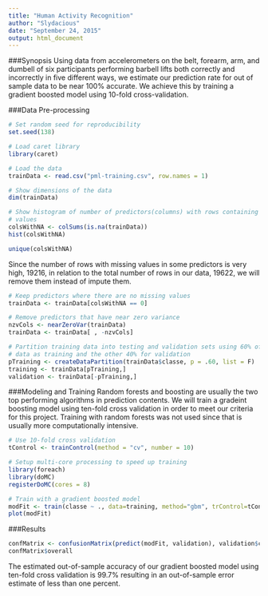 ```yaml
---
title: "Human Activity Recognition"
author: "Slydacious"
date: "September 24, 2015"
output: html_document
---
```


###Synopsis
Using data from accelerometers on the belt, forearm, arm, and dumbell of six
participants performing barbell lifts both correctly and incorrectly in five
different ways, we estimate our prediction rate for out of sample data to be
near 100% accurate. We achieve this by training a gradient boosted model using
10-fold cross-validation.

###Data Pre-processing
```r
# Set random seed for reproducibility
set.seed(138)

# Load caret library
library(caret)

# Load the data
trainData <- read.csv("pml-training.csv", row.names = 1)

# Show dimensions of the data
dim(trainData)

# Show histogram of number of predictors(columns) with rows containing missing
# values
colsWithNA <- colSums(is.na(trainData))
hist(colsWithNA)

unique(colsWithNA)
```

Since the number of rows with missing values in some predictors is very
high, 19216, in relation to the total number of rows in our data, 19622, we
will remove them instead of impute them.

```r
# Keep predictors where there are no missing values
trainData <- trainData[colsWithNA == 0]

# Remove predictors that have near zero variance
nzvCols <- nearZeroVar(trainData)
trainData <- trainData[ , -nzvCols]

# Partition training data into testing and validation sets using 60% of the 
# data as training and the other 40% for validation
pTraining <- createDataPartition(trainData$classe, p = .60, list = F)
training <- trainData[pTraining,]
validation <- trainData[-pTraining,]
```

###Modeling and Training
Random forests and boosting are usually the two top performing algorithms in
prediction contents. We will train a gradeint boosting model using ten-fold
cross validation in order to meet our criteria for this project. Training with
random forests was not used since that is usually more computationally
intensive.

```r
# Use 10-fold cross validation
tControl <- trainControl(method = "cv", number = 10)

# Setup multi-core processing to speed up training
library(foreach)
library(doMC)
registerDoMC(cores = 8)

# Train with a gradient boosted model
modFit <- train(classe ~ ., data=training, method="gbm", trControl=tControl)
plot(modFit)
```

###Results
```r
confMatrix <- confusionMatrix(predict(modFit, validation), validation$classe)
confMatrix$overall
```

The estimated out-of-sample accuracy of our gradient boosted model using
ten-fold cross validation is 99.7% resulting in an out-of-sample error estimate
of less than one percent.